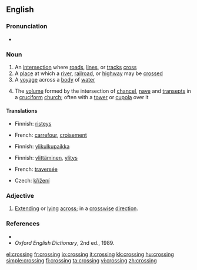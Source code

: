 {{wikipedia|dab=crossing}}
==English==

===Pronunciation===
*{{audio|en-us-crossing.ogg|Audio (US)}}

===Noun===
{{en-noun}}
#An [[intersection]] where [[road]]s, [[line]]s, or [[track]]s [[cross]]
#A [[place]] at which a [[river]], [[railroad]], or [[highway]] may be [[crossed]]
#A [[voyage]] across a [[body]] of [[water]]
#{{architecture}} The [[volume]] formed by the intersection of [[chancel]], [[nave]] and [[transept]]s in a [[cruciform]] [[church]]; often with a [[tower]] or [[cupola]] over it

====Translations====
{{trans-top|intersection where roads, lines, or tracks cross}}
* Finnish: [[risteys]]
{{trans-mid}}
* French: [[carrefour]], [[croisement]]
{{trans-bottom}}

{{trans-top|place at which a river, railroad, or highway may be crossed}}
* Finnish: [[ylikulkupaikka]]
{{trans-mid}}
{{trans-bottom}}

{{trans-top|voyage across a body of water}}
* Finnish: [[ylittäminen]], [[ylitys]]
{{trans-mid}}
* French: [[traversée]]
{{trans-bottom}}

{{trans-top|volume formed by the intersection of chancel, nave and transepts in a cruciform church}}
* Czech: [[křížení]] {{n}}
{{trans-mid}}
{{trans-bottom}}

===Adjective===
{{en-adj|-}}
#{{rare}} [[extend|Extending]] or [[lying]] [[across]]; in a [[crosswise]] [[direction]].

===References===
*{{R:Dictionary.com|crossing}}
*''Oxford English Dictionary'', 2nd ed., 1989.

[[el:crossing]]
[[fr:crossing]]
[[io:crossing]]
[[it:crossing]]
[[kk:crossing]]
[[hu:crossing]]
[[simple:crossing]]
[[fi:crossing]]
[[ta:crossing]]
[[vi:crossing]]
[[zh:crossing]]